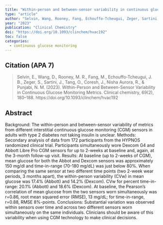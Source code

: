 ```yaml
---
title: "Within-person and between-sensor variability in continuous glucose monitoring metrics"
type: "article"
author: "Selvin, Wang, Rooney, Fang, Echouffo-Tcheugui, Zeger, Sartini, Tang, Coresh, Aurora, & Punjabi"
year: "2023"
publication: "Clinical Chemistry"
doi: "https://doi.org/10.1093/clinchem/hvac192"
toc: false
categories:
  - continuous glucose monitoring
---
```


## Citation (APA 7)

> Selvin, E., Wang, D., Rooney, M. R., Fang, M., Echouffo-Tcheugui, J. B., Zeger, S., Sartini, J., Tang, O., Coresh, J., Nisha Aurora, R., & Punjabi, N. M. (2023). Within-Person and Between-Sensor Variability in Continuous Glucose Monitoring Metrics. Clinical chemistry, 69(2), 180--188. https://doi.org/10.1093/clinchem/hvac192

## Abstract

Background: The within-person and between-sensor variability of metrics from different interstitial continuous glucose monitoring (CGM) sensors in adults with type 2 diabetes not taking insulin is unclear. Methods: Secondary analysis of data from 172 participants from the HYPNOS randomized clinical trial. Participants simultaneously wore Dexcom G4 and Abbott Libre Pro CGM sensors for up to 2-weeks at baseline and, again, at the 3-month follow-up visit. Results: At baseline (up to 2-weeks of CGM), mean glucose for both the Abbot and Dexcom sensors was approximately 150 mg/dl and time-in-range (70-180 mg/dL) was just below 80%. When comparing the same sensor at two different time points (two 2-week wear periods, 3 months apart), the within-person variability (CVw) in mean glucose was 17.4% (Abbott) and 14.2% (Dexcom). CVw for percent time-in-range: 20.1% (Abbott) and 18.6% (Dexcom). At baseline, the Pearson's correlation of mean glucose from the two sensors worn simultaneously was r=0.86, root mean squared error (RMSE), 13 mg/dL; for time-in-range, r=0.88, RMSE 8%-points. Conclusions: Substantial variation was observed within sensors over time and across two different sensors worn simultaneously on the same individuals. Clinicians should be aware of this variability when using CGM technology to make clinical decisions.
